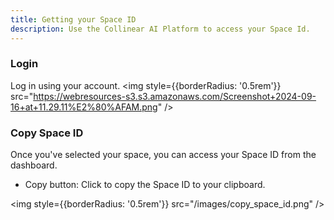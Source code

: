 ```yaml
---
title: Getting your Space ID
description: Use the Collinear AI Platform to access your Space Id.
---
```

### Login
Log in using your account.
<img
    style={{borderRadius: '0.5rem'}}
    src="https://webresources-s3.s3.amazonaws.com/Screenshot+2024-09-16+at+11.29.11%E2%80%AFAM.png"
/>

### Copy Space ID
Once you've selected your space, you can access your Space ID from the dashboard.
* Copy button: Click to copy the Space ID to your clipboard.

<img
    style={{borderRadius: '0.5rem'}}
    src="/images/copy_space_id.png"
/>
